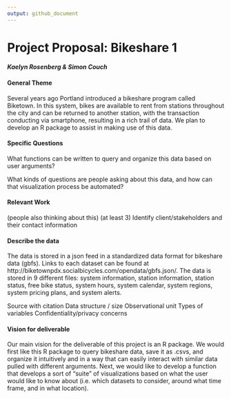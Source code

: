 ```yaml
---
output: github_document
---
```

# Project Proposal: Bikeshare 1

#### *Kaelyn Rosenberg & Simon Couch*


#### General Theme

Several years ago Portland introduced a bikeshare program called Biketown. In this system, bikes are available to rent from stations throughout the city and can be returned to another station, with the transaction conducting via smartphone, resulting in a rich trail of data. We plan to develop an R package to assist in making use of this data.

#### Specific Questions
What functions can be written to query and organize this data based on user arguments?

What kinds of questions are people asking about this data, and how can that visualization process be automated?

#### Relevant Work 



(people also thinking about this) (at least 3)
Identify client/stakeholders and their contact information


#### Describe the data
  The data is stored in a json feed in a standardized data format for bikeshare data (gbfs). Links to each dataset can be found at http://biketownpdx.socialbicycles.com/opendata/gbfs.json/. The data is stored in 9 different files: system information, station information, station status, free bike status, system hours, system calendar, system regions, system pricing plans, and system alerts.


Source with citation
Data structure / size
Observational unit
Types of variables
Confidentiality/privacy concerns

#### Vision for deliverable

  Our main vision for the deliverable of this project is an R package. We would first like this R package to query bikeshare data, save it as .csvs, and organize it intuitively and in a way that can easily interact with similar data pulled with different arguments. Next, we would like to develop a function that develops a sort of "suite" of visualizations based on what the user would like to know about (i.e. which datasets to consider, around what time frame, and in what location).




